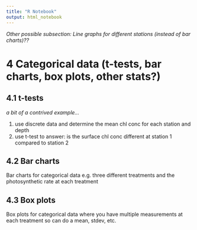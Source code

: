 ```yaml
---
title: "R Notebook"
output: html_notebook
---
```

*Other possible subsection: Line graphs for different stations (instead of bar charts)??*

# 4 Categorical data (t-tests, bar charts, box plots, other stats?)

## 4.1 t-tests
*a bit of a contrived example...*

1.	use discrete data and determine the mean chl conc for each station and depth
2.	use t-test to answer: is the surface chl conc different at station 1 compared to station 2

## 4.2 Bar charts

Bar charts for categorical data e.g. three different treatments and the photosynthetic rate at each treatment

## 4.3 Box plots
Box plots for categorical data where you have multiple measurements at each treatment so can do a mean, stdev, etc.






